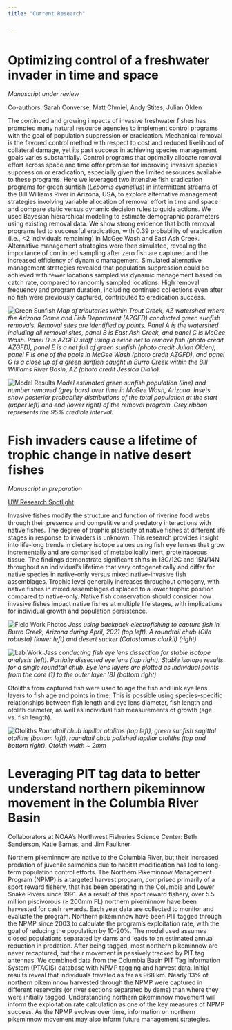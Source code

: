```yaml
---
title: "Current Research"

    
---
```


# Optimizing control of a freshwater invader in time and space

*Manuscript under review*

Co-authors: Sarah Converse, Matt Chmiel, Andy Stites, Julian Olden

The continued and growing impacts of invasive freshwater fishes has prompted many natural resource agencies to implement control programs with the goal of population suppression or eradication. Mechanical removal is the favored control method with respect to cost and reduced likelihood of collateral damage, yet its past success in achieving species management goals varies substantially. Control programs that optimally allocate removal effort across space and time offer promise for improving invasive species suppression or eradication, especially given the limited resources available to these programs. Here we leveraged two intensive fish eradication programs for green sunfish (*Lepomis cyanellus*) in intermittent streams of the Bill Williams River in Arizona, USA, to explore alternative management strategies involving variable allocation of removal effort in time and space and compare static versus dynamic decision rules to guide actions. We used Bayesian hierarchical modeling to estimate demographic parameters using existing removal data. We show strong evidence that both removal programs led to successful eradication, with 0.39 probability of eradication (i.e., <2 individuals remaining) in McGee Wash and East Ash Creek. Alternative management strategies were then simulated, revealing the importance of continued sampling after zero fish are captured and the increased efficiency of dynamic management. Simulated alternative management strategies revealed that population suppression could be achieved with fewer locations sampled via dynamic management based on catch rate, compared to randomly sampled locations. High removal frequency and program duration, including continued collections even after no fish were previously captured, contributed to eradication success. 


![](images/green-sunfish-map.png "Green Sunfish")
*Map of tributaries within Trout Creek, AZ watershed where the Arizona Game and Fish Department (AZGFD) conducted green sunfish removals. Removal sites are identified by points. Panel A is the watershed including all removal sites, panel B is East Ash Creek, and panel C is McGee Wash. Panel D is AZGFD staff using a seine net to remove fish (photo credit AZGFD), panel E is a net full of green sunfish (photo credit Julian Olden), panel F is one of the pools in McGee Wash (photo credit AZGFD), and panel G is a close up of a green sunfish caught in Burro Creek within the Bill Williams River Basin, AZ (photo credit Jessica Diallo).*

![](images/MGW-model.png "Model Results")
*Model estimated green sunfish population (line) and number removed (grey bars) over time in McGee Wash, Arizona. Insets show posterior probability distributions of the total population at the start (upper left) and end (lower right) of the removal program. Grey ribbon represents the 95% credible interval.*


# Fish invaders cause a lifetime of trophic change in native desert fishes
*Manuscript in preparation*

[UW Research Spotlight](https://fish.uw.edu/2024/01/taking-a-deeper-look-using-fish-eye-lenses-to-explore-invasive-fish-impacts-on-native-fish-communities/)

Invasive fishes modify the structure and function of riverine food webs through their presence and competitive and predatory interactions with native fishes. The degree of trophic plasticity of native fishes at different life stages in response to invaders is unknown. This research provides insight into life-long trends in dietary isotope values using fish eye lenses that grow incrementally and are comprised of metabolically inert, proteinaceous tissue. The findings demonstrate significant shifts in 13C/12C and 15N/14N throughout an individual’s lifetime that vary ontogenetically and differ for native species in native-only versus mixed native-invasive fish assemblages. Trophic level generally increases throughout ontogeny, with native fishes in mixed assemblages displaced to a lower trophic position compared to native-only. Native fish conservation should consider how invasive fishes impact native fishes at multiple life stages, with implications for individual growth and population persistence.

![](images/field-work.png "Field Work Photos")
*Jess using backpack electrofishing to capture fish in Burro Creek, Arizona during April, 2021 (top left). A roundtail chub (Gila robusta) (lower left) and desert sucker (Catostomus clarkii) (right)*


![](images/lab-work.png "Lab Work")
*Jess conducting fish eye lens dissection for stable isotope analysis (left). Partially dissected eye lens (top right). Stable isotope results for a single roundtail chub. Eye lens layers are plotted as individual points from the core (1) to the outer layer (8) (bottom right)*



Otoliths from captured fish were used to age the fish and link eye lens layers to fish age and points in time. This is possible using species-specific relationships between fish length and eye lens diameter, fish length and otolith diameter, as well as individual fish measurements of growth (age vs. fish length).


![](images/Otoliths.png "Otoliths")
*Roundtail chub lapillar otoliths (top left), green sunfish sagittal otoliths (bottom left), roundtail chub polished lapillar otoliths (top and bottom right). Otolith width ~ 2mm*


# Leveraging PIT tag data to better understand northern pikeminnow movement in the Columbia River Basin

Collaborators at NOAA's Northwest Fisheries Science Center: Beth Sanderson, Katie Barnas, and Jim Faulkner

Northern pikeminnow are native to the Columbia River, but their increased predation of juvenile salmonids due to habitat modification has led to long-term population control efforts. The Northern Pikeminnow Management Program (NPMP) is a targeted harvest program, comprised primarily of a sport reward fishery, that has been operating in the Columbia and Lower Snake Rivers since 1991. As a result of this sport reward fishery, over 5.5 million piscivorous (≥ 200mm FL) northern pikeminnow have been harvested for cash rewards. Each year data are collected to monitor and evaluate the program. Northern pikeminnow have been PIT tagged through the NPMP since 2003 to calculate the program’s exploitation rate, with the goal of reducing the population by 10-20%. The model used assumes closed populations separated by dams and leads to an estimated annual reduction in predation. After being tagged, most northern pikeminnow are never recaptured, but their movement is passively tracked by PIT tag antennas. We combined data from the Columbia Basin PIT Tag Information System (PTAGIS) database with NPMP tagging and harvest data. Initial results reveal that individuals traveled as far as 968 km. Nearly 13% of northern pikeminnow harvested through the NPMP were captured in different reservoirs (or river sections separated by dams) than where they were initially tagged. Understanding northern pikeminnow movement will inform the exploitation rate calculation as one of the key measures of NPMP success. As the NPMP evolves over time, information on northern pikeminnow movement may also inform future management strategies.

